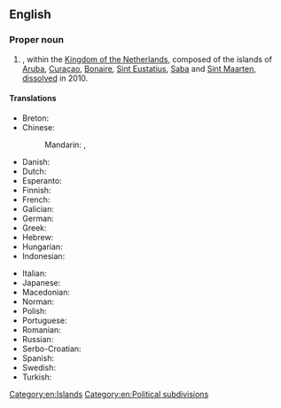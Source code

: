 ==English==
{{wikipedia}}

===Proper noun===
{{en-proper noun}}

# {{lb|en|historical}} {{place|en|former autonomous country|r/Caribbean}}, within the [[Kingdom of the Netherlands]], composed of the islands of [[Aruba]], [[Curaçao]], [[Bonaire]], [[Sint Eustatius]], [[Saba]] and [[Sint Maarten]], [[dissolve]]d in 2010.

====Translations====
{{trans-top|former autonomous territory}}
* Breton: {{t|br|Antilhez nederlandat}}
* Chinese:
*: Mandarin: {{t+|cmn|荷屬安的列斯}}, {{t+|cmn|荷属安的列斯|tr=Héshǔ Āndelièsī}}
* Danish: {{t|da|Nederlandske Antiller|p}}
* Dutch: {{t+|nl|Nederlandse Antillen|p}}
* Esperanto: {{t|eo|Nederlandaj Antiloj}}
* Finnish: {{t|fi|Alankomaiden Antillit}}
* French: {{t+|fr|Antilles néerlandaises|p}}
* Galician: {{t+|gl|Antillas Neerlandesas}}
* German: {{t+|de|Niederländische Antillen|p}}
* Greek: {{t+|el|Ολλανδικές Αντίλλες|f-p}}
* Hebrew: {{t|he|האנטילים ההולנדיים|tr=ha-Antilim ha-Holandiyim|sc=Hebr}}
* Hungarian: {{t+|hu|Holland Antillák}}
* Indonesian: {{t|id|Antilles Belanda}}
{{trans-mid}}
* Italian: {{t|it|Antille olandesi|p}}
* Japanese: {{t|ja|オランダ領アンティル|tr=Oranda-ryō Antiru|sc=Jpan}}
* Macedonian: {{t|mk|Холандски Анти́ли|p}}
* Norman: {{t|nrf|Antilles des Pays Bas|f-p}} {{qualifier|Jersey}}
* Polish: {{t+|pl|Antyle Holenderskie}}
* Portuguese: {{t+|pt|Antilhas Neerlandesas|p}}
* Romanian: {{t|ro|Antilele Olandeze|f-p}}
* Russian: {{t+|ru|Антильские острова}}
* Serbo-Croatian: {{t|sh|Nizozemski Antili|m-p}}
* Spanish: {{t+|es|Antillas Neerlandesas|p}}
* Swedish: {{t+|sv|Nederländska Antillerna|p}}
* Turkish: {{t+|tr|Hollanda Antilleri}}
{{trans-bottom}}

[[Category:en:Islands]]
[[Category:en:Political subdivisions]]
